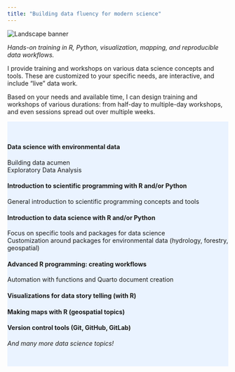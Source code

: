 ```yaml
---
title: "Building data fluency for modern science"
---
```


<div class="banner-container">
  <img src="images/Blue_Spring.jpg" alt="Landscape banner" class="banner-img">
</div>

::: {.container .text-center .mx-auto style="max-width: 800px;"}

*Hands-on training in R, Python, visualization, mapping, and reproducible data workflows.*

I provide training and workshops on various data science concepts and tools. These are customized to your specific needs, are interactive, and include "live" data work. 

Based on your needs and available time, I can design training and workshops of various durations: from half-day to multiple-day workshops, and even sessions spread out over multiple weeks.

:::

::: {.section .text-center style="background-color: #eaf3ff; padding: 30px 0;"}

#### Data science with environmental data
Building data acumen  
Exploratory Data Analysis
  
#### Introduction to scientific programming with R and/or Python
General introduction to scientific programming concepts and tools
  
#### Introduction to data science with R and/or Python
Focus on specific tools and packages for data science  
Customization around packages for environmental data (hydrology, forestry, geospatial)
  
#### Advanced R programming: creating workflows
Automation with functions and Quarto document creation

#### Visualizations for data story telling (with R)

#### Making maps with R (geospatial topics)

#### Version control tools (Git, GitHub, GitLab)
  
  
*And many more data science topics!*

:::


    